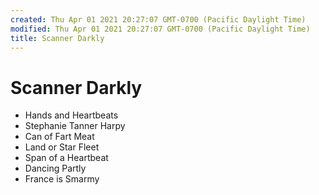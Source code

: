 ```yaml
---
created: Thu Apr 01 2021 20:27:07 GMT-0700 (Pacific Daylight Time)
modified: Thu Apr 01 2021 20:27:07 GMT-0700 (Pacific Daylight Time)
title: Scanner Darkly
---
```


# Scanner Darkly

- Hands and Heartbeats
- Stephanie Tanner Harpy
- Can of Fart Meat
- Land or Star Fleet
- Span of a Heartbeat
- Dancing Partly
- France is Smarmy
